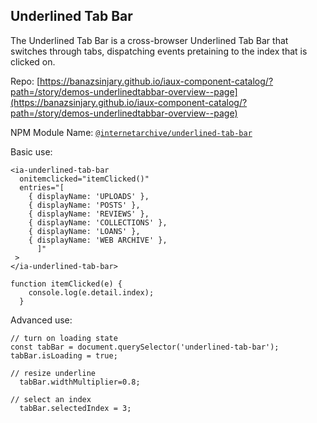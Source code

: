 <Meta title="Demos/UnderlinedTabBar/Overview" />

## Underlined Tab Bar

The Underlined Tab Bar is a cross-browser Underlined Tab Bar that switches through tabs, dispatching events pretaining to the index that is clicked on.

Repo: [https://banazsinjary.github.io/iaux-component-catalog/?path=/story/demos-underlinedtabbar-overview--page](https://banazsinjary.github.io/iaux-component-catalog/?path=/story/demos-underlinedtabbar-overview--page)

NPM Module Name: [`@internetarchive/underlined-tab-bar`](https://www.npmjs.com/package/@internetarchive/underlined-tab-bar)

Basic use:

```
<ia-underlined-tab-bar
  onitemclicked="itemClicked()"
  entries="[
    { displayName: 'UPLOADS' },
    { displayName: 'POSTS' },
    { displayName: 'REVIEWS' },
    { displayName: 'COLLECTIONS' },
    { displayName: 'LOANS' },
    { displayName: 'WEB ARCHIVE' },
      ]"
 >
</ia-underlined-tab-bar>
     
function itemClicked(e) {
    console.log(e.detail.index);
  }
```

Advanced use:

```
// turn on loading state
const tabBar = document.querySelector('underlined-tab-bar');
tabBar.isLoading = true;

// resize underline
  tabBar.widthMultiplier=0.8;

// select an index
  tabBar.selectedIndex = 3;

```
